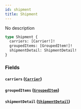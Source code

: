 ```yaml
---
id: shipment
title: Shipment
---
```


No description

```graphql
type Shipment {
  carriers: [Carrier!]!
  groupedItems: [GroupedItem!]!
  shipmentDetail: ShipmentDetail!
}
```

### Fields

#### `carriers` ([`Carrier`](/schema/objects/carrier))

#### `groupedItems` ([`GroupedItem`](/schema/objects/grouped-item))

#### `shipmentDetail` ([`ShipmentDetail`](/schema/objects/shipment-detail))

